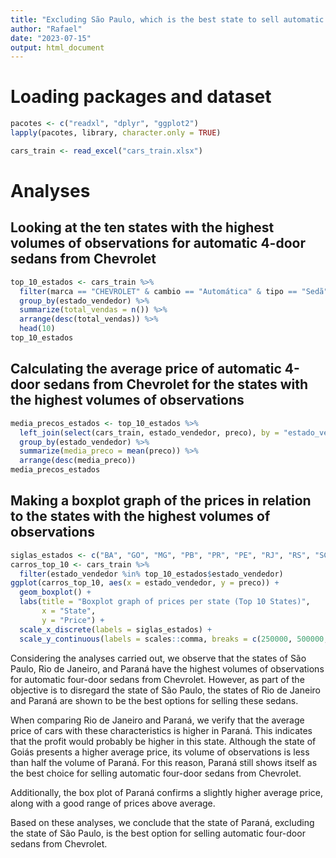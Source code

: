 ---
title: "Excluding São Paulo, which is the best state to sell automatic four-door sedans from Chevrolet?"
author: "Rafael"
date: "2023-07-15"
output: html_document
---
# Loading packages and dataset
```{r package, message=FALSE, results='hide'}
pacotes <- c("readxl", "dplyr", "ggplot2")
lapply(pacotes, library, character.only = TRUE)
```
```{r load}
cars_train <- read_excel("cars_train.xlsx")
```

# Analyses

## Looking at the ten states with the highest volumes of observations for automatic 4-door sedans from Chevrolet
```{r table}
top_10_estados <- cars_train %>%
  filter(marca == "CHEVROLET" & cambio == "Automática" & tipo == "Sedã" & num_portas == 4) %>%
  group_by(estado_vendedor) %>%
  summarize(total_vendas = n()) %>%
  arrange(desc(total_vendas)) %>%
  head(10)
top_10_estados
```

## Calculating the average price of automatic 4-door sedans from Chevrolet for the states with the highest volumes of observations
```{r media, warning=FALSE}
media_precos_estados <- top_10_estados %>%
  left_join(select(cars_train, estado_vendedor, preco), by = "estado_vendedor") %>%
  group_by(estado_vendedor) %>%
  summarize(media_preco = mean(preco)) %>%
  arrange(desc(media_preco))
media_precos_estados
```

## Making a boxplot graph of the prices in relation to the states with the highest volumes of observations
```{r box}
siglas_estados <- c("BA", "GO", "MG", "PB", "PR", "PE", "RJ", "RS", "SC", "SP" )
carros_top_10 <- cars_train %>%
  filter(estado_vendedor %in% top_10_estados$estado_vendedor)
ggplot(carros_top_10, aes(x = estado_vendedor, y = preco)) +
  geom_boxplot() +
  labs(title = "Boxplot graph of prices per state (Top 10 States)",
       x = "State",
       y = "Price") +
  scale_x_discrete(labels = siglas_estados) +
  scale_y_continuous(labels = scales::comma, breaks = c(250000, 500000, 750000, 1000000))
```

Considering the analyses carried out, we observe that the states of São Paulo, Rio de Janeiro, and Paraná have the highest volumes of observations for automatic four-door sedans from Chevrolet. However, as part of the objective is to disregard the state of São Paulo, the states of Rio de Janeiro and Paraná are shown to be the best options for selling these sedans.

When comparing Rio de Janeiro and Paraná, we verify that the average price of cars with these characteristics is higher in Paraná. This indicates that the profit would probably be higher in this state. Although the state of Goiás presents a higher average price, its volume of observations is less than half the volume of Paraná. For this reason, Paraná still shows itself as the best choice for selling automatic four-door sedans from Chevrolet.

Additionally, the box plot of Paraná confirms a slightly higher average price, along with a good range of prices above average.

Based on these analyses, we conclude that the state of Paraná, excluding the state of São Paulo, is the best option for selling automatic four-door sedans from Chevrolet.

